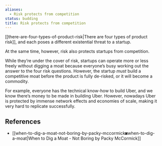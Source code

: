 ```yaml
---
aliases:
  - Risk protects from competition
status: budding
title: Risk protects from competition
---
```

[[there-are-four-types-of-product-risk|There are four types of product risk]], and each poses a different existential threat to a startup.

At the same time, however, risk also protects startups from competition.

While they’re under the cover of risk, startups can operate more or less freely without digging a moat because everyone’s busy working out the answer to the four risk questions. However, the startup _must_ build a competitive moat before the product is fully de-risked, or it will become a commodity.

For example, everyone has the technical know-how to build Uber, and we know there’s money to be made in building Uber. However, nowadays Uber is protected by immense network effects and economies of scale, making it very hard to replicate successfully.

## References

- [[when-to-dig-a-moat-not-boring-by-packy-mccormick◙when-to-dig-a-moat|When to Dig a Moat - Not Boring by Packy McCormick]]
